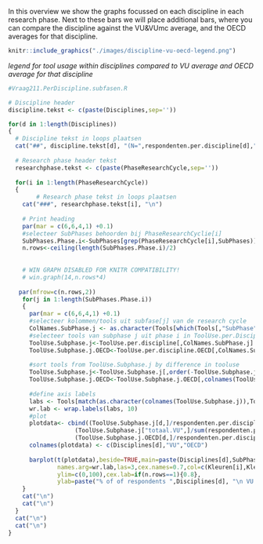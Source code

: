 
In this overview we show the graphs focussed on each discipline in each research phase. Next to these bars we will place additional bars, where you can compare the discipline against the VU&VUmc average, and the OECD averages for that discipline.

```r
knitr::include_graphics("./images/discipline-vu-oecd-legend.png")
```

*legend for tool usage within disciplines compared to VU average and OECD average for that discipline*

```r
#Vraag211.PerDiscipline.subfasen.R

# Discipline header
discipline.tekst <- c(paste(Disciplines,sep=''))

for(d in 1:length(Disciplines))
{ 
  # Discipline tekst in loops plaatsen
  cat("##", discipline.tekst[d], "(N=",respondenten.per.discipline[d],")", "\n")
  
  # Research phase header tekst
  researchphase.tekst <- c(paste(PhaseResearchCycle,sep=''))  
  
  for(i in 1:length(PhaseResearchCycle))
  { 
        # Research phase tekst in loops plaatsen
    cat("###", researchphase.tekst[i], "\n")
    
    # Print heading
    par(mar = c(6,6,4,1) +0.1)
    #selecteer SubPhases behoorden bij PhaseResearchCyclie[i]
    SubPhases.Phase.i<-SubPhases[grep(PhaseResearchCycle[i],SubPhases)]
    n.rows<-ceiling(length(SubPhases.Phase.i)/2)
    
    
    # WIN GRAPH DISABLED FOR KNITR COMPATIBILITY!
    # win.graph(14,n.rows*4)
    
   par(mfrow=c(n.rows,2))
    for(j in 1:length(SubPhases.Phase.i))
    {
      par(mar = c(6,6,4,1) +0.1)
      #selecteer kolommen/tools uit subfase[j] van de research cycle
      ColNames.SubPhase.j <- as.character(Tools[which(Tools[,"SubPhase"]==SubPhases.Phase.i[j]),"Variable.name"])
      #selecteer tools van subphase j uit phase i in ToolUse.per.Discipline
      ToolUse.Subphase.j<-ToolUse.per.discipline[,ColNames.SubPhase.j]
      ToolUse.Subphase.j.OECD<-ToolUse.per.discipline.OECD[,ColNames.SubPhase.j]
      
      #sort tools from ToolUse.Subphase.j by difference in tooluse 
      ToolUse.Subphase.j<-ToolUse.Subphase.j[,order(-ToolUse.Subphase.j[d,])]
      ToolUse.Subphase.j.OECD<-ToolUse.Subphase.j.OECD[,colnames(ToolUse.Subphase.j)]
      
      #define axis labels
      labs <- Tools[match(as.character(colnames(ToolUse.Subphase.j)),Tools[,"Variable.name"]),"Tool.name"]
      wr.lab <- wrap.labels(labs, 10)
      #plot
      plotdata<- cbind((ToolUse.Subphase.j[d,]/respondenten.per.discipline[d])*100,
                   (ToolUse.Subphase.j["totaal.VU",]/sum(respondenten.per.discipline))*100,
                   (ToolUse.Subphase.j.OECD[d,]/respondenten.per.discipline.OECD[d])*100)
      colnames(plotdata) <- c(Disciplines[d],"VU","OECD")
      
      barplot(t(plotdata),beside=TRUE,main=paste(Disciplines[d],SubPhases.Phase.i[j],sep=' - '),
              names.arg=wr.lab,las=3,cex.names=0.7,col=c(Kleuren[i],Kleuren.VU,Kleuren.OECD),
              ylim=c(0,100),cex.lab=if(n.rows==1){0.8},
              ylab=paste("% of of respondents ",Disciplines[d], "\n VU avg (blue), OECD (grey)"))
    }
    cat("\n")
    cat("\n")
  }
  cat("\n")
  cat("\n")
}

```  